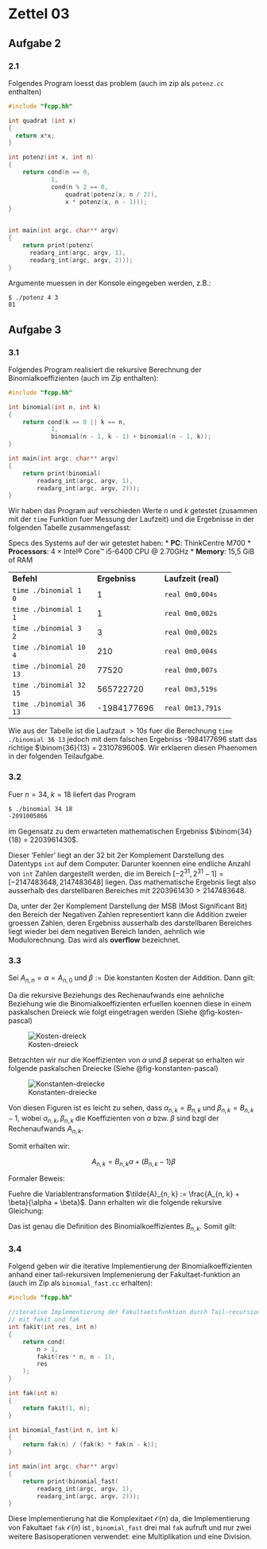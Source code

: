 # Zettel 03 {.unnumbered}

## Aufgabe 2

### 2.1 

Folgendes Program loesst das problem (auch im zip als `potenz.cc` enthalten)

```c
#include "fcpp.hh"

int quadrat (int x)
{
  return x*x;
}

int potenz(int x, int n)
{
    return cond(n == 0, 
            1, 
            cond(n % 2 == 0, 
                quadrat(potenz(x, n / 2)), 
                x * potenz(x, n - 1)));
}


int main(int argc, char** argv)
{
    return print(potenz(
      readarg_int(argc, argv, 1), 
      readarg_int(argc, argv, 2)));
}
```
Argumente muessen in der Konsole eingegeben werden, z.B.:

```bash
$ ./potenz 4 3
81
```

## Aufgabe 3

### 3.1 

Folgendes Program realisiert die rekursive Berechnung der Binomialkoeffizienten (auch im Zip enthalten):

```c
#include "fcpp.hh"

int binomial(int n, int k)
{
    return cond(k == 0 || k == n, 
            1,
            binomial(n - 1, k - 1) + binomial(n - 1, k));
}

int main(int argc, char** argv)
{
    return print(binomial(
        readarg_int(argc, argv, 1),
        readarg_int(argc, argv, 2)));
}
```

Wir haben das Program auf verschieden Werte $n$ und $k$ getestet (zusammen mit der `time` Funktion fuer Messung der Laufzeit) 
und die Ergebnisse in der folgenden Tabelle zusammengefasst:

:::{.callout-note}
Specs des Systems auf der wir getestet haben: 
* **PC**: ThinkCentre M700 
* **Processors**: 4 × Intel® Core™ i5-6400 CPU @ 2.70GHz
* **Memory**: 15,5 GiB of RAM
:::

+-------------------------+---------------+---------------------+
| **Befehl**              | **Ergebniss** | **Laufzeit (real)** |
+-------------------------+---------------+---------------------+
| `time ./binomial 1 0`   | 1             | `real 0m0,004s`     |
+-------------------------+---------------+---------------------+
| `time ./binomial 1 1`   | 1             | `real 0m0,002s`     |
+-------------------------+---------------+---------------------+
| `time ./binomial 3 2`   | 3             | `real 0m0,002s`     |
+-------------------------+---------------+---------------------+
| `time ./binomial 10 4`  | 210           | `real 0m0,004s`     |
+-------------------------+---------------+---------------------+
| `time ./binomial 20 13` | 77520         | `real 0m0,007s`     |
+-------------------------+---------------+---------------------+
| `time ./binomial 32 15` | 565722720     | `real 0m3,519s`     |
+-------------------------+---------------+---------------------+
| `time ./binomial 36 13` | -1984177696   | `real 0m13,791s`    |
+-------------------------+---------------+---------------------+

Wie aus der Tabelle ist die Laufzaut $>10s$ fuer die Berechnung `time ./binomial 36 13` jedoch mit dem
falschen Ergebniss -1984177696 statt das richtige $\binom{36}{13} = 2310789600$. Wir erklaeren diesen
Phaenomen in der folgenden Teilaufgabe.

### 3.2

Fuer $n = 34$, $k = 18$ liefert das Program

```bash
$ ./binomial 34 18
-2091005866
```

im Gegensatz zu dem erwarteten mathematischen Ergebniss $\binom{34}{18} = 2203961430$.

Dieser 'Fehler' liegt an der 32 bit 2er Komplement Darstellung des Datentyps `int` auf dem Computer. 
Darunter koennen eine endliche Anzahl von `int` Zahlen dargestellt werden, 
die im Bereich $[-2^{31}, 2^{31} - 1] = [-2147483648, 2147483648]$ liegen.
Das mathematische Ergebnis liegt also ausserhalb des darstellbaren Bereiches mit $2203961430 > 2147483648$. 

Da, unter der 2er Komplement Darstellung der MSB (Most Significant Bit) den Bereich der Negativen Zahlen representiert
kann die Addition zweier groessen Zahlen, deren Ergebniss ausserhalb des darstellbaren Bereiches liegt wieder bei dem negativen 
Bereich landen, aehnlich wie Modulorechnung. Das wird als **overflow** bezeichnet. 

### 3.3 

Sei $A_{n, n} = \alpha = A_{n, 0}$ und $\beta := \text{Die konstanten Kosten der Addition}$. 
Dann gilt:

\begin{align*}
    &A_{n, k} = A_{n-1, k-1} + A_{n-1, k} + \beta 
                \tag{Rekursive Beziehung des Rechenaufwands} \\
    &A_{n, 0} = \alpha = A_{n, n}
\end{align*}

Da die rekursive Beziehungs des Rechenaufwands eine aehnliche Beziehung wie die Binomialkoeffizienten erfuellen
koennen diese in einem paskalschen Dreieck wie folgt eingetragen werden (Siehe @fig-kosten-pascal)

![Kosten-dreieck](imgs/kosten-pascal.png){#fig-kosten-pascal}

Betrachten wir nur die Koeffizienten von $\alpha$ und $\beta$ seperat so erhalten wir folgende paskalschen Dreiecke
(Siehe @fig-konstanten-pascal)

![Konstanten-dreiecke](imgs/konstanten-pascal.png){#fig-konstanten-pascal}

Von diesen Figuren ist es leicht zu sehen, dass $\alpha_{n, k} = B_{n, k}$ und $\beta_{n, k} = B_{n, k} - 1$, wobei
$\alpha_{n, k}, \beta_{n, k}$ die Koeffizienten von $\alpha$ bzw. $\beta$ sind bzgl der Rechenaufwands $A_{n, k}$. 

Somit erhalten wir:

$$A_{n, k} = B_{n, k}\alpha + (B_{n,k} - 1)\beta$$

Formaler Beweis:

Fuehre die Variablentransformation $\tilde{A}_{n, k} := \frac{A_{n, k} + \beta}{\alpha + \beta}$. 
Dann erhalten wir die folgende rekursive Gleichung:

\begin{align*}
    &\tilde{A}_{n, k} = \tilde{A}_{n-1, k-1} + \tilde{A}_{n-1, k} \\
    &\tilde{A}_{n, 0} = 1 = \tilde{A}_{n, n}
\end{align*}

Das ist genau die Definition des Binomialkoeffizientes $B_{n, k}$. Somit gilt:

\begin{align*}
    \tilde{A}_{n, k} &= B_{n, k} \\
    \Rightarrow A_{n, k} &= (\alpha + \beta)\tilde{A}_{n, k} - \beta \\
                         &= (\alpha + \beta)B_{n, k} - \beta \quad \blacksquare
\end{align*}

### 3.4

Folgend geben wir die iterative Implementierung der Binomialkoeffizienten anhand einer tail-rekursiven Implemenierung
der Fakultaet-funktion an (auch im Zip als `binomial_fast.cc` erhalten):

```c
#include "fcpp.hh"

//iterative Implementierung der Fakultaetsfunktion durch Tail-recursion 
// mit fakit und fak
int fakit(int res, int n)
{
    return cond(
        n > 1,
        fakit(res * n, n - 1),
        res
    );
}

int fak(int n)
{
    return fakit(1, n);
}

int binomial_fast(int n, int k)
{
    return fak(n) / (fak(k) * fak(n - k));
}

int main(int argc, char** argv)
{
    return print(binomial_fast(
        readarg_int(argc, argv, 1),
        readarg_int(argc, argv, 2)));
}
```

Diese Implementierung hat die Komplexitaet $\mathcal{O}(n)$ da, die Implementierung von Fakultaet `fak` $\mathcal{O}(n)$ ist
, `binomial_fast` drei mal `fak` aufruft und nur zwei weitere Basisoperationen verwendet: eine Multiplikation und eine Division. 







